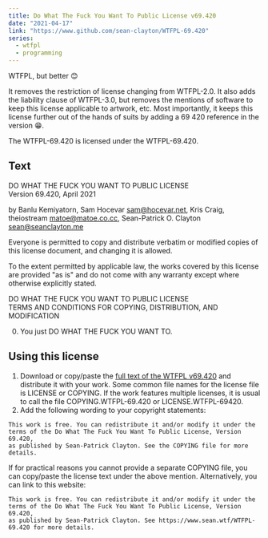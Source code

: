 ```yaml
---
title: Do What The Fuck You Want To Public License v69.420
date: "2021-04-17"
link: "https://www.github.com/sean-clayton/WTFPL-69.420"
series:
  - wtfpl
  - programming
---
```


WTFPL, but better 😊

It removes the restriction of license changing from WTFPL-2.0.
It also adds the liability clause of WTFPL-3.0,
but removes the mentions of software to keep this license applicable to artwork, etc.
Most importantly, it keeps this license further out of the hands of suits by adding a 69 420 reference in the version &#128513;.

The WTFPL-69.420 is licensed under the WTFPL-69.420.

## Text

DO WHAT THE FUCK YOU WANT TO PUBLIC LICENSE  
Version 69.420, April 2021

by Banlu Kemiyatorn,
Sam Hocevar <sam@hocevar.net>,
Kris Craig,
theiostream <matoe@matoe.co.cc>,
Sean-Patrick O. Clayton <sean@seanclayton.me>

Everyone is permitted to copy and distribute verbatim or modified
copies of this license document, and changing it is allowed.

To the extent permitted by applicable law, the works covered by this
license are provided "as is" and do not come with any warranty except
where otherwise explicitly stated.

DO WHAT THE FUCK YOU WANT TO PUBLIC LICENSE  
TERMS AND CONDITIONS FOR COPYING, DISTRIBUTION, AND MODIFICATION

0. You just DO WHAT THE FUCK YOU WANT TO.

## Using this license

1. Download or copy/paste the [full text of the WTFPL v69.420](/WTFPL-69.420.txt) and distribute it with your work. Some common file names for the license file is LICENSE or COPYING. If the work features multiple licenses, it is usual to call the file COPYING.WTFPL-69.420 or LICENSE.WTFPL-69420.
2. Add the following wording to your copyright statements:

```
This work is free. You can redistribute it and/or modify it under the
terms of the Do What The Fuck You Want To Public License, Version 69.420,
as published by Sean-Patrick Clayton. See the COPYING file for more details.
```

If for practical reasons you cannot provide a separate COPYING file, you can copy/paste the license text under the above mention. Alternatively, you can link to this website:

```
This work is free. You can redistribute it and/or modify it under the
terms of the Do What The Fuck You Want To Public License, Version 69.420,
as published by Sean-Patrick Clayton. See https://www.sean.wtf/WTFPL-69.420 for more details.
```

[wtfpl]: http://www.wtfpl.net/
[dwtfpl3]: https://github.com/isaacs/st-example/blob/14b084e080b4e58fda4e074b804b1a0a8dd7c138/LICENSE
